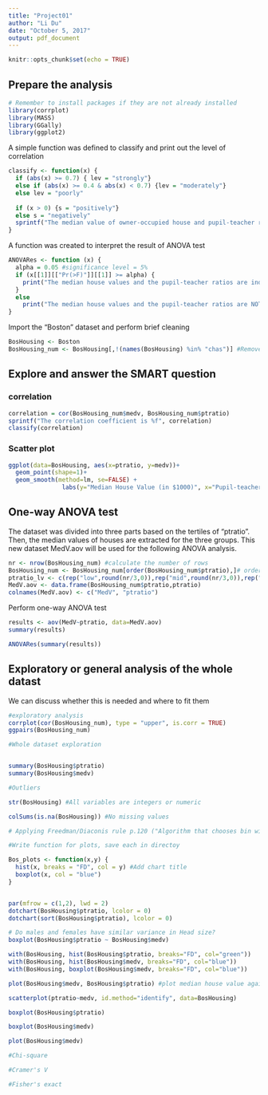 ```yaml
---
title: "Project01"
author: "Li Du"
date: "October 5, 2017"
output: pdf_document
---
```


```r
knitr::opts_chunk$set(echo = TRUE)
```

## Prepare the analysis

```r
# Remember to install packages if they are not already installed
library(corrplot)
library(MASS)
library(GGally)
library(ggplot2)
```

A simple function was defined to classify and print out the level of correlation
```r
classify <- function(x) {
  if (abs(x) >= 0.7) { lev = "strongly"}
  else if (abs(x) >= 0.4 & abs(x) < 0.7) {lev = "moderately"}
  else lev = "poorly"
  
  if (x > 0) {s = "positively"}
  else s = "negatively"
  sprintf("The median value of owner-occupied house and pupil-teacher ratio by town is %s and %s correlated", lev, s)
}
```

A function was created to interpret the result of ANOVA test
```r
ANOVARes <- function (x) {
  alpha = 0.05 #significance level = 5%
  if (x[[1]][["Pr(>F)"]][[1]] >= alpha) {
    print("The median house values and the pupil-teacher ratios are independent")
  }
  else 
    print("The median house values and the pupil-teacher ratios are NOT independent")
}
```


Import the "Boston" dataset and perform brief cleaning
```r
BosHousing <- Boston
BosHousing_num <- BosHousing[,!(names(BosHousing) %in% "chas")] #Remove the variable "chas" since it is a boolean-type variable
```


## Explore and answer the SMART question 

### correlation
```r
correlation = cor(BosHousing_num$medv, BosHousing_num$ptratio)
sprintf("The correlation coefficient is %f", correlation)
classify(correlation)
```

### Scatter plot
```r
ggplot(data=BosHousing, aes(x=ptratio, y=medv))+
  geom_point(shape=1)+ 
  geom_smooth(method=lm, se=FALSE) +
               labs(y="Median House Value (in $1000)", x="Pupil-teacher ratio by town")
```

## One-way ANOVA test

The dataset was divided into three parts based on the tertiles of "ptratio". Then, the median values of houses are extracted for the three groups. This new dataset MedV.aov will be used for the following ANOVA analysis.
```r
nr <- nrow(BosHousing_num) #calculate the number of rows
BosHousing_num <- BosHousing_num[order(BosHousing_num$ptratio),]# order the data frame by "ptratio"
ptratio_lv <- c(rep("low",round(nr/3,0)),rep("mid",round(nr/3,0)),rep("hi",round((nr/3-1),0)))
MedV.aov <- data.frame(BosHousing_num$ptratio,ptratio)
colnames(MedV.aov) <- c("MedV", "ptratio")
```

Perform one-way ANOVA test
```r
results <- aov(MedV~ptratio, data=MedV.aov)
summary(results)

ANOVARes(summary(results))
```


## Exploratory or general analysis of the whole datast

We can discuss whether this is needed and where to fit them
```r
#exploratory analysis
corrplot(cor(BosHousing_num), type = "upper", is.corr = TRUE)
ggpairs(BosHousing_num)

#Whole dataset exploration


summary(BosHousing$ptratio)
summary(BosHousing$medv)

#Outliers

str(BosHousing) #All variables are integers or numeric

colSums(is.na(BosHousing)) #No missing values

# Applying Freedman/Diaconis rule p.120 ("Algorithm that chooses bin widths and locations automatically, based on the sample size and the spread of the data" 

#Write function for plots, save each in directoy

Bos_plots <- function(x,y) {
  hist(x, breaks = "FD", col = y) #Add chart title
  boxplot(x, col = "blue")
}


par(mfrow = c(1,2), lwd = 2)
dotchart(BosHousing$ptratio, lcolor = 0)
dotchart(sort(BosHousing$ptratio), lcolor = 0)

# Do males and females have similar variance in Head size?
boxplot(BosHousing$ptratio ~ BosHousing$medv)

with(BosHousing, hist(BosHousing$ptratio, breaks="FD", col="green"))
with(BosHousing, hist(BosHousing$medv, breaks="FD", col="blue"))
with(BosHousing, boxplot(BosHousing$medv, breaks="FD", col="blue"))

plot(BosHousing$medv, BosHousing$ptratio) #plot median house value against pupil-ratio

scatterplot(ptratio~medv, id.method="identify", data=BosHousing)

boxplot(BosHousing$ptratio)

boxplot(BosHousing$medv)

plot(BosHousing$medv)

#Chi-square

#Cramer's V

#Fisher's exact

```




